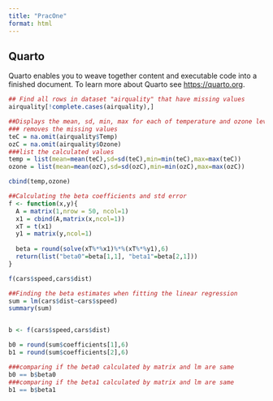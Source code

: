 ```yaml
---
title: "PracOne"
format: html
---
```


## Quarto

Quarto enables you to weave together content and executable code into a finished document. To learn more about Quarto see <https://quarto.org>.

```r
## Find all rows in dataset "airquality" that have missing values
airquality[!complete.cases(airquality),]
```

```r
##Displays the mean, sd, min, max for each of temperature and ozone level
### removes the missing values
teC = na.omit(airquality$Temp)
ozC = na.omit(airquality$Ozone)
###list the calculated values
temp = list(mean=mean(teC),sd=sd(teC),min=min(teC),max=max(teC))
ozone = list(mean=mean(ozC),sd=sd(ozC),min=min(ozC),max=max(ozC))

cbind(temp,ozone)

```

```r
##Calculating the beta coefficients and std error
f <- function(x,y){
  A = matrix(1,nrow = 50, ncol=1)
  x1 = cbind(A,matrix(x,ncol=1))
  xT = t(x1)
  y1 = matrix(y,ncol=1)
  
  beta = round(solve(xT%*%x1)%*%(xT%*%y1),6)
  return(list("beta0"=beta[1,1], "beta1"=beta[2,1]))
}

f(cars$speed,cars$dist)
```

```r
##Finding the beta estimates when fitting the linear regression
sum = lm(cars$dist~cars$speed)
summary(sum)


b <- f(cars$speed,cars$dist)

b0 = round(sum$coefficients[1],6)
b1 = round(sum$coefficients[2],6)

###comparing if the beta0 calculated by matrix and lm are same
b0 == b$beta0
###comparing if the beta1 calculated by matrix and lm are same
b1 == b$beta1

```
